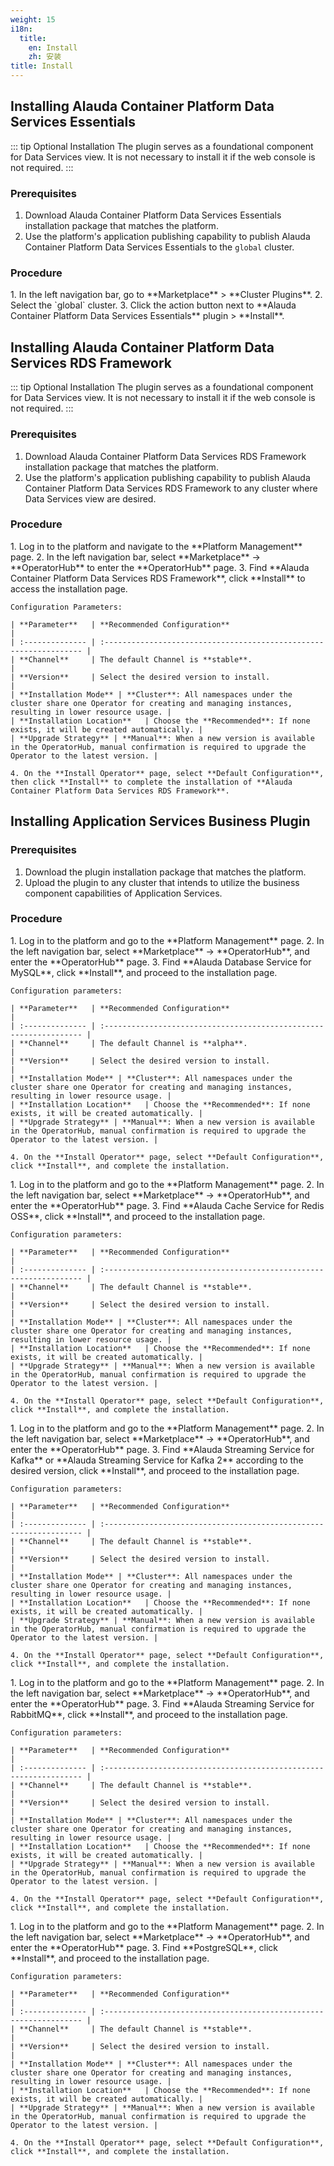 ```yaml
---
weight: 15
i18n:
  title:
    en: Install
    zh: 安装
title: Install
---
```


## Installing Alauda Container Platform Data Services Essentials

::: tip Optional Installation
The plugin serves as a foundational component for Data Services view. It is not necessary to install it if the web console is not required.
:::

### Prerequisites

1. Download Alauda Container Platform Data Services Essentials installation package that matches the platform.
2. Use the platform's application publishing capability to publish Alauda Container Platform Data Services Essentials to the `global` cluster.

### Procedure

<Tabs>
  <Tab label="Web Console">
    1. In the left navigation bar, go to **Marketplace** > **Cluster Plugins**.
    2. Select the `global` cluster.
    3. Click the action button next to **Alauda Container Platform Data Services Essentials** plugin > **Install**.
  </Tab>
</Tabs>

## Installing Alauda Container Platform Data Services RDS Framework

::: tip Optional Installation
The plugin serves as a foundational component for Data Services view. It is not necessary to install it if the web console is not required.
:::

### Prerequisites

1. Download Alauda Container Platform Data Services RDS Framework installation package that matches the platform.
2. Use the platform's application publishing capability to publish Alauda Container Platform Data Services RDS Framework to any cluster where Data Services view are desired.

### Procedure

<Tabs>
  <Tab label="Web Console">
    1. Log in to the platform and navigate to the **Platform Management** page.
    2. In the left navigation bar, select **Marketplace** -> **OperatorHub** to enter the **OperatorHub** page.
    3. Find **Alauda Container Platform Data Services RDS Framework**, click **Install** to access the installation page.

    Configuration Parameters:

    | **Parameter**   | **Recommended Configuration**                                      |
    | :-------------- | :----------------------------------------------------------------- |
    | **Channel**     | The default Channel is **stable**.                                 |
    | **Version**     | Select the desired version to install.                             |
    | **Installation Mode** | **Cluster**: All namespaces under the cluster share one Operator for creating and managing instances, resulting in lower resource usage. |
    | **Installation Location**   | Choose the **Recommended**: If none exists, it will be created automatically. |
    | **Upgrade Strategy** | **Manual**: When a new version is available in the OperatorHub, manual confirmation is required to upgrade the Operator to the latest version. |

    4. On the **Install Operator** page, select **Default Configuration**, then click **Install** to complete the installation of **Alauda Container Platform Data Services RDS Framework**.
  </Tab>
</Tabs>

## Installing Application Services Business Plugin

### Prerequisites

1. Download the plugin installation package that matches the platform.
2. Upload the plugin to any cluster that intends to utilize the business component capabilities of Application Services.

### Procedure

<Tabs>
  <Tab label="MySQL">
    1. Log in to the platform and go to the **Platform Management** page.
    2. In the left navigation bar, select **Marketplace** -> **OperatorHub**, and enter the **OperatorHub** page.
    3. Find **Alauda Database Service for MySQL**, click **Install**, and proceed to the installation page.

    Configuration parameters:

    | **Parameter**   | **Recommended Configuration**                                       |
    | :-------------- | :----------------------------------------------------------------- |
    | **Channel**     | The default Channel is **alpha**.                                  |
    | **Version**     | Select the desired version to install.                             |
    | **Installation Mode** | **Cluster**: All namespaces under the cluster share one Operator for creating and managing instances, resulting in lower resource usage. |
    | **Installation Location**   | Choose the **Recommended**: If none exists, it will be created automatically. |
    | **Upgrade Strategy** | **Manual**: When a new version is available in the OperatorHub, manual confirmation is required to upgrade the Operator to the latest version. |

    4. On the **Install Operator** page, select **Default Configuration**, click **Install**, and complete the installation.
  </Tab>

  <Tab label="Redis">
    1. Log in to the platform and go to the **Platform Management** page.
    2. In the left navigation bar, select **Marketplace** -> **OperatorHub**, and enter the **OperatorHub** page.
    3. Find **Alauda Cache Service for Redis OSS**, click **Install**, and proceed to the installation page.

    Configuration parameters:

    | **Parameter**   | **Recommended Configuration**                                       |
    | :-------------- | :----------------------------------------------------------------- |
    | **Channel**     | The default Channel is **stable**.                                  |
    | **Version**     | Select the desired version to install.                             |
    | **Installation Mode** | **Cluster**: All namespaces under the cluster share one Operator for creating and managing instances, resulting in lower resource usage. |
    | **Installation Location**   | Choose the **Recommended**: If none exists, it will be created automatically. |
    | **Upgrade Strategy** | **Manual**: When a new version is available in the OperatorHub, manual confirmation is required to upgrade the Operator to the latest version. |

    4. On the **Install Operator** page, select **Default Configuration**, click **Install**, and complete the installation.
  </Tab>

  <Tab label="Kafka">
    1. Log in to the platform and go to the **Platform Management** page.
    2. In the left navigation bar, select **Marketplace** -> **OperatorHub**, and enter the **OperatorHub** page.
    3. Find **Alauda Streaming Service for Kafka** or **Alauda Streaming Service for Kafka 2** according to the desired version, click **Install**, and proceed to the installation page.

    Configuration parameters:

    | **Parameter**   | **Recommended Configuration**                                       |
    | :-------------- | :----------------------------------------------------------------- |
    | **Channel**     | The default Channel is **stable**.                                  |
    | **Version**     | Select the desired version to install.                             |
    | **Installation Mode** | **Cluster**: All namespaces under the cluster share one Operator for creating and managing instances, resulting in lower resource usage. |
    | **Installation Location**   | Choose the **Recommended**: If none exists, it will be created automatically. |
    | **Upgrade Strategy** | **Manual**: When a new version is available in the OperatorHub, manual confirmation is required to upgrade the Operator to the latest version. |

    4. On the **Install Operator** page, select **Default Configuration**, click **Install**, and complete the installation.
  </Tab>

  <Tab label="RabbitMQ">
    1. Log in to the platform and go to the **Platform Management** page.
    2. In the left navigation bar, select **Marketplace** -> **OperatorHub**, and enter the **OperatorHub** page.
    3. Find **Alauda Streaming Service for RabbitMQ**, click **Install**, and proceed to the installation page.

    Configuration parameters:

    | **Parameter**   | **Recommended Configuration**                                       |
    | :-------------- | :----------------------------------------------------------------- |
    | **Channel**     | The default Channel is **stable**.                                  |
    | **Version**     | Select the desired version to install.                             |
    | **Installation Mode** | **Cluster**: All namespaces under the cluster share one Operator for creating and managing instances, resulting in lower resource usage. |
    | **Installation Location**   | Choose the **Recommended**: If none exists, it will be created automatically. |
    | **Upgrade Strategy** | **Manual**: When a new version is available in the OperatorHub, manual confirmation is required to upgrade the Operator to the latest version. |

    4. On the **Install Operator** page, select **Default Configuration**, click **Install**, and complete the installation.
  </Tab>

  <Tab label="PostgreSQL">
    1. Log in to the platform and go to the **Platform Management** page.
    2. In the left navigation bar, select **Marketplace** -> **OperatorHub**, and enter the **OperatorHub** page.
    3. Find **PostgreSQL**, click **Install**, and proceed to the installation page.

    Configuration parameters:

    | **Parameter**   | **Recommended Configuration**                                       |
    | :-------------- | :----------------------------------------------------------------- |
    | **Channel**     | The default Channel is **stable**.                                  |
    | **Version**     | Select the desired version to install.                             |
    | **Installation Mode** | **Cluster**: All namespaces under the cluster share one Operator for creating and managing instances, resulting in lower resource usage. |
    | **Installation Location**   | Choose the **Recommended**: If none exists, it will be created automatically. |
    | **Upgrade Strategy** | **Manual**: When a new version is available in the OperatorHub, manual confirmation is required to upgrade the Operator to the latest version. |

    4. On the **Install Operator** page, select **Default Configuration**, click **Install**, and complete the installation.
  </Tab>
</Tabs>
